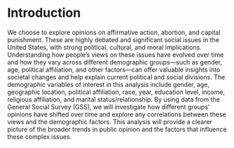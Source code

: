 # Introduction

We choose to explore opinions on affirmative action, abortion, and capital punishment. These are highly debated and significant social issues in the United States, with strong political, cultural, and moral implications. Understanding how people's views on these issues have evolved over time and how they vary across different demographic groups—such as gender, age, political affiliation, and other factors—can offer valuable insights into societal changes and help explain current political and social divisions. The demographic variables of interest in this analysis include gender, age, geographic location, political affiliation, race, year, education level, income, religious affiliation, and marital status/relationship. By using data from the General Social Survey (GSS), we will investigate how different groups’ opinions have shifted over time and explore any correlations between these views and the demographic factors. This analysis will provide a clearer picture of the broader trends in public opinion and the factors that influence these complex issues.